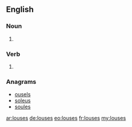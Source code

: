 ==English==

===Noun===
{{head|en|plural}}

# {{context|nonstandard|lang=en}} {{plural of|louse|lang=en}}

===Verb===
{{head|en|verb form}}

# {{en-third-person singular of|louse}}

===Anagrams===
* [[ousels#English|ousels]]
* [[soleus#English|soleus]]
* [[soules#English|soules]]

[[ar:louses]]
[[de:louses]]
[[eo:louses]]
[[fr:louses]]
[[my:louses]]
